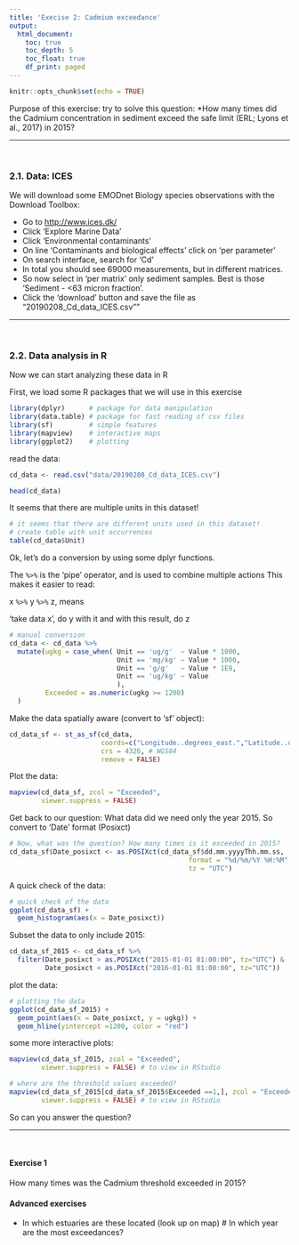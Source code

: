 ---
title: 'Execise 2: Cadmium exceedance'
output:
  html_document:
    toc: true
    toc_depth: 5
    toc_float: true
    df_print: paged
---

```{r setup, include=FALSE}
knitr::opts_chunk$set(echo = TRUE)
```

Purpose of this exercise: try to solve this question:
*How many times did the Cadmium concentration in sediment exceed the safe limit (ERL; Lyons et al., 2017) in 2015?

***

<br>


### 2.1. Data: ICES


We will download some EMODnet Biology species observations with the Download Toolbox:

  * Go to <http://www.ices.dk/>
  * Click ‘Explore Marine Data’
  * Click ‘Environmental contaminants’
  * On line ‘Contaminants and biological effects’ click on ‘per parameter’
  * On search interface, search for 'Cd'
  * In total you should see 69000 measurements, but in different matrices.
  * So now select in ‘per matrix’ only sediment samples. Best is those ‘Sediment - <63 micron fraction’.
  * Click the 'download' button and save the file as "20190208_Cd_data_ICES.csv""


***

<br>


### 2.2. Data analysis in R

Now we can start analyzing these data in R


First, we load some R packages that we will use in this exercise
```{r message=FALSE, warning=FALSE, error=FALSE, fig.align='center'}
library(dplyr)      # package for data manipulation
library(data.table) # package for fast reading of csv files
library(sf)         # simple features
library(mapview)    # interactive maps
library(ggplot2)    # plotting
```

read the data:
```{r message=FALSE, warning=FALSE, error=FALSE, fig.align='center'}
cd_data <- read.csv("data/20190208_Cd_data_ICES.csv")

head(cd_data)

```

It seems that there are multiple units in this dataset!

```{r message=FALSE, warning=FALSE, error=FALSE, fig.align='center'}
# it seems that there are different units used in this dataset!
# create table with unit occurrences
table(cd_data$Unit)

```

Ok, let's do a conversion by using some dplyr functions.

The `%>%` is the 'pipe' operator, and is used to combine multiple actions
This makes it easier to read:

x `%>%` y `%>%` z, means 

'take data x', do y with it and with this result, do z


```{r message=FALSE, warning=FALSE, error=FALSE, fig.align='center'}
# manual conversion
cd_data <- cd_data %>%
  mutate(ugkg = case_when( Unit == 'ug/g'  ~ Value * 1000,
                           Unit == 'mg/kg' ~ Value * 1000,
                           Unit == 'g/g'   ~ Value * 1E9,
                           Unit == 'ug/kg' ~ Value
                           ),
         Exceeded = as.numeric(ugkg >= 1200)
  )

```

Make the data spatially aware (convert to 'sf' object):

```{r message=FALSE, warning=FALSE, error=FALSE, fig.align='center'}
cd_data_sf <- st_as_sf(cd_data,
                       coords=c("Longitude..degrees_east.","Latitude..degrees_north."),
                       crs = 4326, # WGS84
                       remove = FALSE)


```

Plot the data:

```{r message=FALSE, warning=FALSE, error=FALSE, fig.align='center'}
mapview(cd_data_sf, zcol = "Exceeded",
        viewer.suppress = FALSE)


```

Get back to our question:
What data did we need only the year 2015.
So convert to 'Date' format (Posixct)

```{r message=FALSE, warning=FALSE, error=FALSE, fig.align='center'}

# Now, what was the question? How many times is it exceeded in 2015?
cd_data_sf$Date_posixct <- as.POSIXct(cd_data_sf$dd.mm.yyyyThh.mm.ss,
                                             format = "%d/%m/%Y %H:%M",
                                             tz = "UTC")
```

A quick check of the data:
```{r message=FALSE, warning=FALSE, error=FALSE, fig.align='center'}

# quick check of the data
ggplot(cd_data_sf) +
  geom_histogram(aes(x = Date_posixct))

```

Subset the data to only include 2015: 
```{r message=FALSE, warning=FALSE, error=FALSE, fig.align='center'}
cd_data_sf_2015 <- cd_data_sf %>%
  filter(Date_posixct > as.POSIXct("2015-01-01 01:00:00", tz="UTC") &
         Date_posixct < as.POSIXct("2016-01-01 01:00:00", tz="UTC"))

```

plot the data:
```{r message=FALSE, warning=FALSE, error=FALSE, fig.align='center'}
# plotting the data
ggplot(cd_data_sf_2015) +
  geom_point(aes(x = Date_posixct, y = ugkg)) +
  geom_hline(yintercept =1200, color = "red")

```

some more interactive plots:
```{r message=FALSE, warning=FALSE, error=FALSE, fig.align='center'}
mapview(cd_data_sf_2015, zcol = "Exceeded",
        viewer.suppress = FALSE) # to view in RStudio

# where are the threshold values exceeded?
mapview(cd_data_sf_2015[cd_data_sf_2015$Exceeded ==1,], zcol = "Exceeded",
        viewer.suppress = FALSE) # to view in RStudio

```

So can you answer the question?

***

<br>


#### Exercise 1
How many times was the Cadmium threshold exceeded in 2015?


#### Advanced exercises

* In which estuaries are these located (look up on map)
# In which year are the most exceedances?
